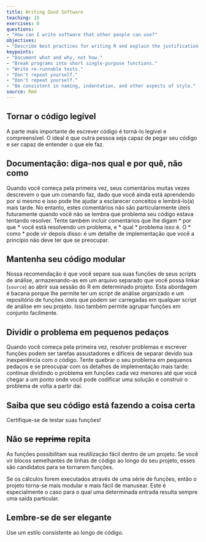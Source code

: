 ```yaml
---
title: Writing Good Software
teaching: 15
exercises: 0
questions:
- "How can I write software that other people can use?"
objectives:
- "Describe best practices for writing R and explain the justification for each."
keypoints:
- "Document what and why, not how."
- "Break programs into short single-purpose functions."
- "Write re-runnable tests."
- "Don't repeat yourself."
- "Don't repeat yourself."
- "Be consistent in naming, indentation, and other aspects of style."
source: Rmd
---
```

  
## Tornar o código legível
  
A parte mais importante de escrever código é torná-lo legível e compreensível.
O ideal é que outra pessoa seja capaz de pegar seu código e ser capaz de entender
o que ele faz.

## Documentação: diga-nos qual e por quê, não como

Quando você começa pela primeira vez, seus comentários muitas vezes descrevem o que um comando faz, dado que você ainda está aprendendo por si mesmo e isso pode lhe ajudar a esclarecer conceitos e lembrá-lo(a) mais tarde. No entanto, estes comentários não são particularmente úteis futuramente quando você não se lembra que problema seu código estava tentando resolver. Tente também incluir comentários que lhe digam * por que * você está resolvendo um problema, e * qual * problema
isso é. O * como * pode vir depois disso: é um detalhe de implementação que você a princípio não deve ter que se preocupar.

## Mantenha seu código modular

Nossa recomendação é que você separe sua suas funções de seus scripts de análise, armazenando-as em um arquivo separado que você possa linkar (`source`) ao abrir sua sessão do R em determinado projeto. Esta abordagem é bacana porque lhe permite ter um script de análise organizado e um repositório de funções úteis que podem ser carregadas em qualquer script de análise em seu projeto. Isso também permite agrupar funções em conjunto facilmente.

## Dividir o problema em pequenos pedaços

Quando você começa pela primeira vez, resolver problemas e escrever funções podem ser tarefas assustadores e difíceis de separar devido sua inexperiência com o código. Tente quebrar o seu problema em pequenos pedaços e se preocupar com os detalhes de implementação mais tarde: continue dividindo o problema em funções cada vez menores até que você chegar a um ponto onde você pode codificar uma solução e construir o problema de volta a partir daí.

## Saiba que seu código está fazendo a coisa certa

Certifique-se de testar suas funções!
  
## Não se ~~reprima~~ repita

As funções possibilitam sua reutilização fácil dentro de um projeto. Se você vir blocos semelhantes de linhas de código ao longo do seu projeto, esses são candidatos para se tornarem funções.

Se os cálculos forem executados através de uma série de funções, então o projeto torna-se mais modular e mais fácil de manusear. Este é especialmente o caso para o qual uma determinada entrada resulta sempre uma saída particular.

## Lembre-se de ser elegante
Use um estilo consistente ao longo de código.
